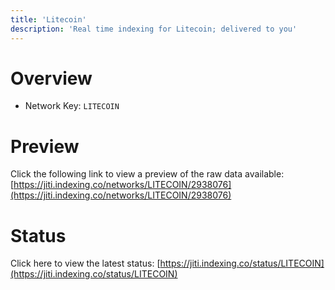 ```yaml
---
title: 'Litecoin'
description: 'Real time indexing for Litecoin; delivered to you'
---
```


# Overview
- Network Key: `LITECOIN`

# Preview
Click the following link to view a preview of the raw data available: [https://jiti.indexing.co/networks/LITECOIN/2938076](https://jiti.indexing.co/networks/LITECOIN/2938076)

# Status
Click here to view the latest status: [https://jiti.indexing.co/status/LITECOIN](https://jiti.indexing.co/status/LITECOIN)
